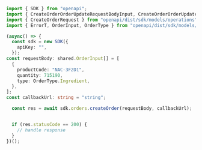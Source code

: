 ```typescript CreateOrder.ts
import { SDK } from "openapi";
import { CreateOrderOrderUpdateRequestBodyInput, CreateOrderOrderUpdateResponse } from "openapi/dist/sdk/models/callbacks";
import { CreateOrderRequest } from "openapi/dist/sdk/models/operations";
import { ErrorT, OrderInput, OrderType } from "openapi/dist/sdk/models/shared";

(async() => {
  const sdk = new SDK({
    apiKey: "",
  });
const requestBody: shared.OrderInput[] = [
  {
    productCode: "NAC-3F2D1",
    quantity: 715190,
    type: OrderType.Ingredient,
  },
];
const callbackUrl: string = "string";

  const res = await sdk.orders.createOrder(requestBody, callbackUrl);


  if (res.statusCode == 200) {
    // handle response
  }
})();
```
